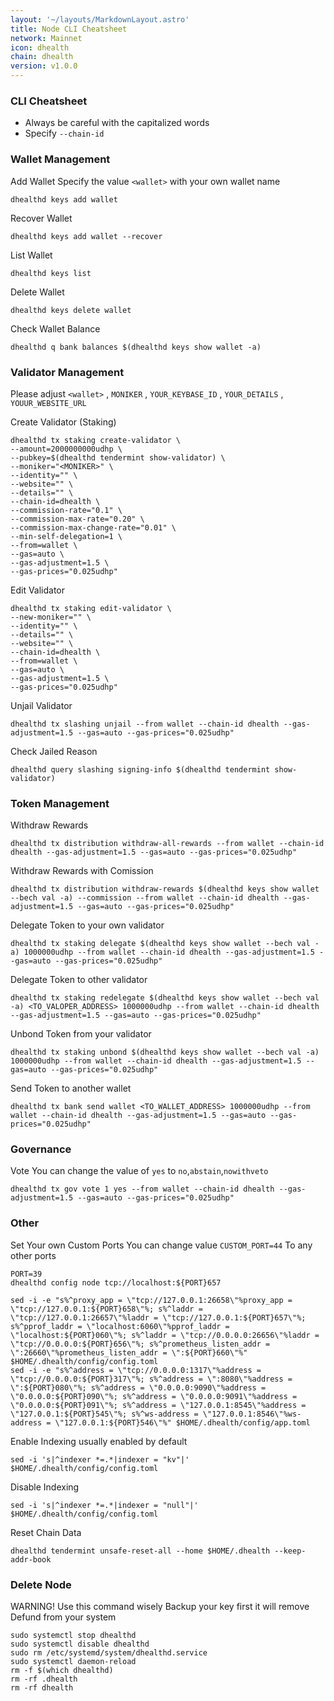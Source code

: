 ```yaml
---
layout: '~/layouts/MarkdownLayout.astro'
title: Node CLI Cheatsheet
network: Mainnet
icon: dhealth
chain: dhealth
version: v1.0.0
---
```


### CLI Cheatsheet

- Always be careful with the capitalized words
- Specify `--chain-id`

### Wallet Management

Add Wallet
Specify the value `<wallet>` with your own wallet name

```
dhealthd keys add wallet
```

Recover Wallet
```
dhealthd keys add wallet --recover
```

List Wallet
```
dhealthd keys list
```

Delete Wallet
```
dhealthd keys delete wallet
```

Check Wallet Balance
```
dhealthd q bank balances $(dhealthd keys show wallet -a)
```

### Validator Management

Please adjust `<wallet>` , `MONIKER` , `YOUR_KEYBASE_ID` , `YOUR_DETAILS` , `YOUUR_WEBSITE_URL`

Create Validator (Staking)
```
dhealthd tx staking create-validator \
--amount=2000000000udhp \
--pubkey=$(dhealthd tendermint show-validator) \
--moniker="<MONIKER>" \
--identity="" \
--website="" \
--details="" \
--chain-id=dhealth \
--commission-rate="0.1" \
--commission-max-rate="0.20" \
--commission-max-change-rate="0.01" \
--min-self-delegation=1 \
--from=wallet \
--gas=auto \
--gas-adjustment=1.5 \
--gas-prices="0.025udhp"
```

Edit Validator
```
dhealthd tx staking edit-validator \
--new-moniker="" \
--identity="" \
--details="" \
--website="" \
--chain-id=dhealth \
--from=wallet \
--gas=auto \
--gas-adjustment=1.5 \
--gas-prices="0.025udhp"
```


Unjail Validator
```
dhealthd tx slashing unjail --from wallet --chain-id dhealth --gas-adjustment=1.5 --gas=auto --gas-prices="0.025udhp"
```

Check Jailed Reason
```
dhealthd query slashing signing-info $(dhealthd tendermint show-validator)
```

### Token Management

Withdraw Rewards
```
dhealthd tx distribution withdraw-all-rewards --from wallet --chain-id dhealth --gas-adjustment=1.5 --gas=auto --gas-prices="0.025udhp"
```

Withdraw Rewards with Comission
```
dhealthd tx distribution withdraw-rewards $(dhealthd keys show wallet --bech val -a) --commission --from wallet --chain-id dhealth --gas-adjustment=1.5 --gas=auto --gas-prices="0.025udhp"
```

Delegate Token to your own validator
```
dhealthd tx staking delegate $(dhealthd keys show wallet --bech val -a) 1000000udhp --from wallet --chain-id dhealth --gas-adjustment=1.5 --gas=auto --gas-prices="0.025udhp"
```

Delegate Token to other validator
```
dhealthd tx staking redelegate $(dhealthd keys show wallet --bech val -a) <TO_VALOPER_ADDRESS> 1000000udhp --from wallet --chain-id dhealth --gas-adjustment=1.5 --gas=auto --gas-prices="0.025udhp"
```

Unbond Token from your validator
```
dhealthd tx staking unbond $(dhealthd keys show wallet --bech val -a) 1000000udhp --from wallet --chain-id dhealth --gas-adjustment=1.5 --gas=auto --gas-prices="0.025udhp"
```

Send Token to another wallet
```
dhealthd tx bank send wallet <TO_WALLET_ADDRESS> 1000000udhp --from wallet --chain-id dhealth --gas-adjustment=1.5 --gas=auto --gas-prices="0.025udhp"
```

### Governance 

Vote
You can change the value of `yes` to `no`,`abstain`,`nowithveto`

```
dhealthd tx gov vote 1 yes --from wallet --chain-id dhealth --gas-adjustment=1.5 --gas=auto --gas-prices="0.025udhp"
```

### Other

Set Your own Custom Ports
You can change value `CUSTOM_PORT=44` To any other ports
```
PORT=39
dhealthd config node tcp://localhost:${PORT}657
```
```
sed -i -e "s%^proxy_app = \"tcp://127.0.0.1:26658\"%proxy_app = \"tcp://127.0.0.1:${PORT}658\"%; s%^laddr = \"tcp://127.0.0.1:26657\"%laddr = \"tcp://127.0.0.1:${PORT}657\"%; s%^pprof_laddr = \"localhost:6060\"%pprof_laddr = \"localhost:${PORT}060\"%; s%^laddr = \"tcp://0.0.0.0:26656\"%laddr = \"tcp://0.0.0.0:${PORT}656\"%; s%^prometheus_listen_addr = \":26660\"%prometheus_listen_addr = \":${PORT}660\"%" $HOME/.dhealth/config/config.toml
sed -i -e "s%^address = \"tcp://0.0.0.0:1317\"%address = \"tcp://0.0.0.0:${PORT}317\"%; s%^address = \":8080\"%address = \":${PORT}080\"%; s%^address = \"0.0.0.0:9090\"%address = \"0.0.0.0:${PORT}090\"%; s%^address = \"0.0.0.0:9091\"%address = \"0.0.0.0:${PORT}091\"%; s%^address = \"127.0.0.1:8545\"%address = \"127.0.0.1:${PORT}545\"%; s%^ws-address = \"127.0.0.1:8546\"%ws-address = \"127.0.0.1:${PORT}546\"%" $HOME/.dhealth/config/app.toml
```

Enable Indexing usually enabled by default
```
sed -i 's|^indexer *=.*|indexer = "kv"|' $HOME/.dhealth/config/config.toml
```

Disable Indexing
```
sed -i 's|^indexer *=.*|indexer = "null"|' $HOME/.dhealth/config/config.toml
```

Reset Chain Data
```
dhealthd tendermint unsafe-reset-all --home $HOME/.dhealth --keep-addr-book
```

### Delete Node

WARNING! Use this command wisely 
Backup your key first it will remove Defund from your system

```
sudo systemctl stop dhealthd
sudo systemctl disable dhealthd
sudo rm /etc/systemd/system/dhealthd.service
sudo systemctl daemon-reload
rm -f $(which dhealthd)
rm -rf .dhealth
rm -rf dhealth
```
